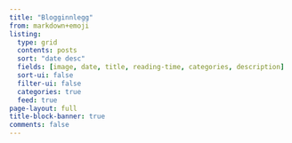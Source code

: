 ```yaml
---
title: "Blogginnlegg"
from: markdown+emoji
listing:
  type: grid
  contents: posts
  sort: "date desc"
  fields: [image, date, title, reading-time, categories, description]
  sort-ui: false
  filter-ui: false
  categories: true
  feed: true
page-layout: full
title-block-banner: true
comments: false
---
```


